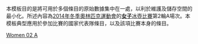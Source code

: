 <noinclude>
本模板目的是將可用於多個條目的原始數據集中在一處，以利於維護及儲存空間的最小化。所述內容為[[2014年冬季奧林匹克運動會]]的[[2014年冬季奧林匹克運動會女子冰壺比賽|'''女子'''冰壺比賽]]第2輪A場次。本模板典型應用於參加比賽的國家代表隊條目，以及該項比賽本身的條目。
</noinclude>{{Curlingbox
| sheet = A {{v|2014 Winter Olympics women's curling draw 2 sheet A}}
| team1 = {{flagIOC|SUI|2014年冬季}}（[[Mirjam Ott|Ott]]）{{X}}
|1|0|2|0|0|2|0|1|0|1| |7
| team2 = {{flagIOC|DEN|2014年冬季}}（[[Lene Nielsen|Nielsen]]）
|0|1|0|2|0|0|1|0|2|0| |6
}}<noinclude>
{{2014 Winter Olympics curling convenience template navbox}}
[[Category:2014年冬季奧林匹克運動會冰壺比賽模板|Women 02 A]]
</noinclude>